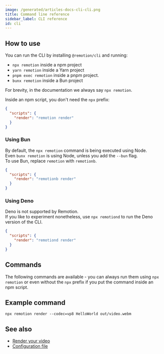 ```yaml
---
image: /generated/articles-docs-cli-cli.png
title: Command line reference
sidebar_label: CLI reference
id: cli
---
```



## How to use

You can run the CLI by installing `@remotion/cli` and running:

- `npx remotion` inside a npm project
- `yarn remotion` inside a Yarn project
- `pnpm exec remotion` inside a pnpm project.
- `bunx remotion` inside a Bun project

For brevity, in the documentation we always say `npx remotion`.

Inside an npm script, you don't need the `npx` prefix:

```json title="package.json"
{
  "scripts": {
    "render": "remotion render"
  }
}
```

### Using Bun<AvailableFrom v="4.0.118" />

By default, the `npx remotion` command is being executed using Node.  
Even `bunx remotion` is using Node, unless you add the `--bun` flag.  
To use Bun, replace `remotion` with `remotionb`.

```json title="package.json"
{
  "scripts": {
    "render": "remotionb render"
  }
}
```

### Using Deno<AvailableFrom v="4.0.227" />

Deno is not supported by Remotion.  
If you like to experiment nonetheless, use `npx remotiond` to run the Deno version of the CLI.

```json title="package.json"
{
  "scripts": {
    "render": "remotiond render"
  }
}
```

## Commands

The following commands are available - you can always run them using `npx remotion` or even without the `npx` prefix if you put the command inside an npm script.

<TableOfContents />

## Example command

```
npx remotion render --codec=vp8 HelloWorld out/video.webm
```

## See also

- [Render your video](/docs/render)
- [Configuration file](/docs/config)
